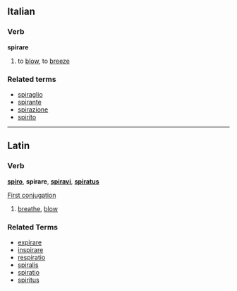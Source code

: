 ==Italian==
===Verb===
'''spirare'''

# to [[blow]], to [[breeze]]

===Related terms===
*[[spiraglio]]
*[[spirante]]
*[[spirazione]]
*[[spirito]]

----
==Latin==
===Verb===
'''[[spiro]]''', '''spirare''', '''[[spiravi]]''', '''[[spiratus]]'''

[[Wiktionary Appendix:Latin_first_conjugation|First conjugation]]

# [[breathe]], [[blow]]

===Related Terms===
*[[expirare]]
*[[inspirare]]
*[[respiratio]]
*[[spiralis]]
*[[spiratio]]
*[[spiritus]]